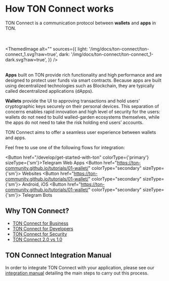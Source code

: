 
# How TON Connect works

TON Connect is a communication protocol between **wallets** and **apps** in TON.


<br></br>
<ThemedImage
    alt=""
    sources={{
        light: '/img/docs/ton-connect/ton-connect_1.svg?raw=true',
        dark: '/img/docs/ton-connect/ton-connect_1-dark.svg?raw=true',
    }}
/>
<br></br>

**Apps** built on TON provide rich functionality and high performance and are designed to protect user funds via smart contracts. Because apps are built using decentralized technologies such as Blockchain, they are typically called decentralized applications (dApps).

**Wallets** provide the UI to approving transactions and hold users’ cryptographic keys securely on their personal devices.
This separation of concerns enables rapid innovation and high level of security for the users: wallets do not need to build walled-garden ecosystems themselves, while the apps do not need to take the risk holding end users’ accounts.

TON Connect aims to offer a seamless user experience between wallets and apps.

Feel free to use one of the following flows for integration:

<Button href="/develop/get-started-with-ton" colorType={'primary'} sizeType={'sm'}>Telegram Web Apps</Button>
<Button href="https://ton-community.github.io/tutorials/01-wallet/"
        colorType="secondary" sizeType={'sm'}>
  Websites
</Button>
<Button href="https://ton-community.github.io/tutorials/01-wallet/"
        colorType="secondary" sizeType={'sm'}>
  Android, iOS
</Button>
<Button href="https://ton-community.github.io/tutorials/01-wallet/"
        colorType="secondary" sizeType={'sm'}>
  Telegram Bots
</Button>

## Why TON Connect?

- [TON Connect for Business](/develop/dapps/ton-connect/business)
- [TON Connect for Developers](/develop/dapps/ton-connect/developers)
- [TON Connect for Security](/develop/dapps/ton-connect/security)
- [TON Connect 2.0 vs 1.0](/develop/dapps/ton-connect/comparison)

## TON Connect Integration Manual

In order to integrate TON Connect with your application, please see our [integration manual](/develop/dapps/ton-connect/integration) detailing the main steps to carry out this process.
